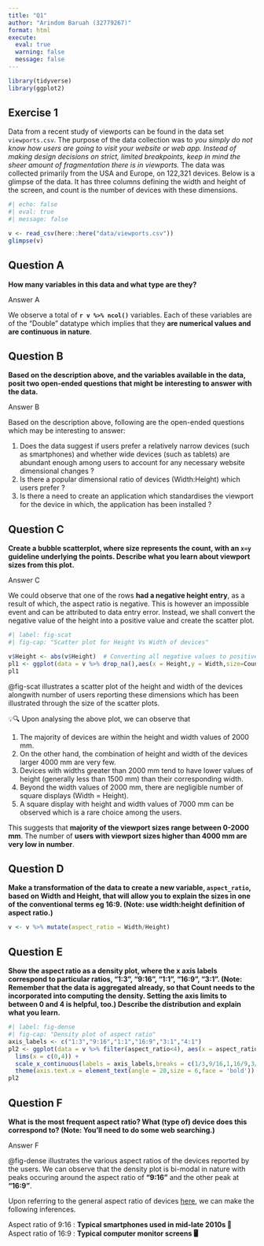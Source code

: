 ```yaml
---
title: "Q1"
author: "Arindom Baruah (32779267)"
format: html
execute: 
  eval: true
  warning: false
  message: false
---
```


```r
library(tidyverse)
library(ggplot2)
```


## Exercise 1

Data from a recent study of viewports can be found in the data set `viewports.csv`. The purpose of the data collection was to *you simply do not know how users are going to visit your website or web app. Instead of making design decisions on strict, limited breakpoints, keep in mind the sheer amount of fragmentation there is in viewports.* The data was collected primarily from the USA and Europe, on 122,321 devices. Below is a glimpse of the data. It has three columns defining the width and height of the screen, and count is the number of devices with these dimensions. 

```r
#| echo: false
#| eval: true
#| message: false

v <- read_csv(here::here("data/viewports.csv"))
glimpse(v)
```
:::{.callout-note}
# Question A
__How many variables in this data and what type are they?__

:::

Answer A

We observe a total of __`r v %>% ncol()`__ variables. Each of these variables are of the "Double" datatype which implies that they __are numerical values and are continuous in nature__.

:::{.callout-note}
# Question B
__Based on the description above, and the variables available in the data, posit two open-ended questions that might be interesting to answer with the data.__
:::

Answer B

Based on the description above, following are the open-ended questions which may be interesting to answer:

<div class="alert alert-block alert-warning">

1. Does the data suggest if users prefer a relatively narrow devices (such as smartphones) and whether wide devices (such as tablets) are abundant enough among users to account for any necessary website dimensional changes ?
2. Is there a popular dimensional ratio of devices (Width:Height) which users prefer ?
3. Is there a need to create an application which standardises the viewport for the device in which, the application has been installed ?

</div>
:::{.callout-note}
# Question C

__Create a bubble scatterplot, where size represents the count, with an `x=y` guideline underlying the points. Describe what you learn about viewport sizes from this plot.__
:::

Answer C

We could observe that one of the rows __had a negative height entry__, as a result of which, the aspect ratio is negative. This is however an impossible event and can be attributed to data entry error. Instead, we shall convert the negative value of the height into a positive value and create the scatter plot.

```r
#| label: fig-scat
#| fig-cap: "Scatter plot for Height Vs Width of devices"

v$Height <- abs(v$Height)  # Converting all negative values to positive values
pl1 <- ggplot(data = v %>% drop_na(),aes(x = Height,y = Width,size=Count)) + geom_point(alpha = 0.5) + geom_abline(slope = 1,intercept = 0,color='red',linetype= 'dashed') + theme(aspect.ratio = 1) + lims(x = c(0,7000),y = c(0,7000)) + ggtitle("Height Vs Width of devices") + labs(size = "Number of devices")
pl1
```
@fig-scat illustrates a scatter plot of the height and width of the devices alongwith number of users reporting these dimensions which has been illustrated through the size of the scatter plots.



<div class="alert alert-block alert-warning">
💡🔍
Upon analysing the above plot, we can observe that 

1. The majority of devices are within the height and width values of 2000 mm. \
2. On the other hand, the combination of height and width of the devices larger 4000 mm are very few.
3. Devices with widths greater than 2000 mm tend to have lower values of height (generally less than 1500 mm) than their corresponding width.
4. Beyond the width values of 2000 mm, there are negligible number of square displays (Width = Height).
5. A square display with height and width values of 7000 mm can be observed which is a rare choice among the users.

This suggests that __majority of the viewport sizes range between 0-2000 mm__. The number of __users with viewport sizes higher than 4000 mm are very low in number__.
</div>


:::{.callout-note}
# Question D
__Make a transformation of the data to create a new variable, `aspect_ratio`, based on Width and Height, that will allow you to explain the sizes in one of the conventional terms eg 16:9. (Note: use width:height definition of aspect ratio.)__
:::

```r
v <- v %>% mutate(aspect_ratio = Width/Height)
```

:::{.callout-note}
# Question E
__Show the aspect ratio as a density plot, where the x axis labels correspond to particular ratios, "1:3", "9:16", "1:1", "16:9", "3:1". (Note: Remember that the data is aggregated already, so that Count needs to the incorporated into computing the density. Setting the axis limits to between 0 and 4 is helpful, too.) Describe the distribution and explain what you learn.__
:::

```r
#| label: fig-dense
#| fig-cap: "Density plot of aspect ratio"
axis_labels <- c("1:3","9:16","1:1","16:9","3:1","4:1")
pl2 <- ggplot(data = v %>% filter(aspect_ratio<4), aes(x = aspect_ratio)) + geom_density(fill = "cornsilk") + theme_classic() + labs(x = "Aspect ratio of device (Width : Height)",y =  "Density of observed value") + ggtitle("Density plot of Aspect ratio") + 
  lims(x = c(0,4)) +
  scale_x_continuous(labels = axis_labels,breaks = c(1/3,9/16,1,16/9,3/1,4/1)) + 
  theme(axis.text.x = element_text(angle = 20,size = 6,face = 'bold')) + geom_vline(xintercept = 9/16,linetype = 'dashed',color='red') 
pl2
```


:::{.callout-note}
# Question F
__What is the most frequent aspect ratio? What (type of) device does this correspond to? (Note: You'll need to do some web searching.)__
:::

Answer F

@fig-dense illustrates the various aspect ratios of the devices reported by the users. We can observe that the density plot is bi-modal in nature with peaks occuring around the aspect ratio of __"9:16"__ and the other peak at __"16:9"__.

Upon referring to the general aspect ratio of devices [here](https://en.wikipedia.org/wiki/Aspect_ratio_(image)), we can make the following inferences.

<div class="alert alert-block alert-warning">

Aspect ratio of 9:16 : __Typical smartphones used in mid-late 2010s __📱 \
Aspect ratio of 16:9 : __Typical computer monitor screens 🖥️__

</div>
